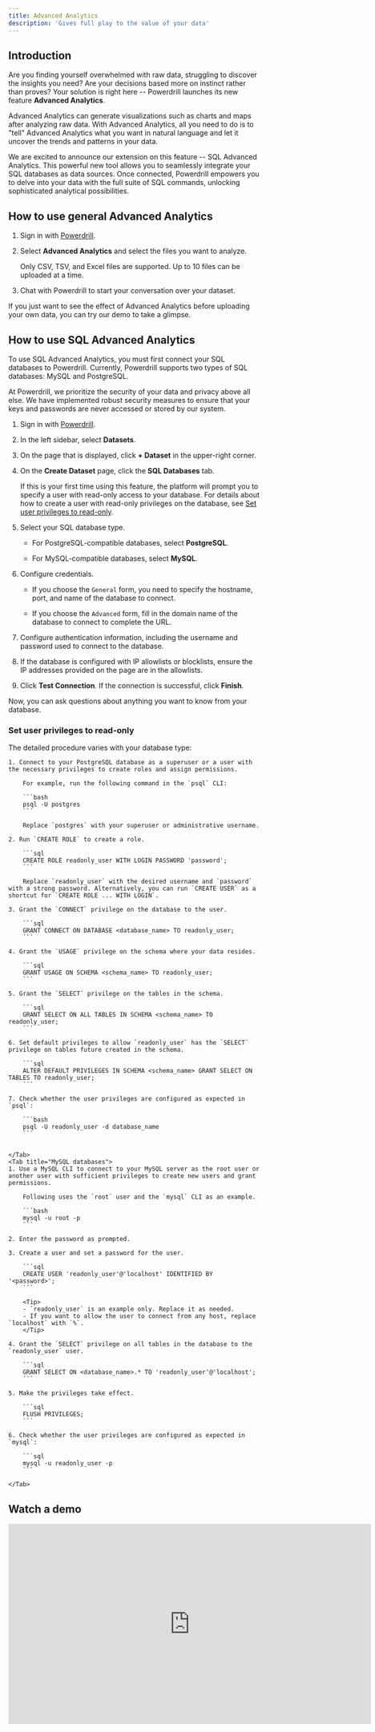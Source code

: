 ```yaml
---
title: Advanced Analytics
description: 'Gives full play to the value of your data'
---
```


## Introduction

Are you finding yourself overwhelmed with raw data, struggling to discover the insights you need? Are your decisions based more on instinct rather than proves? Your solution is right here -- Powerdrill launches its new feature **Advanced Analytics**.

Advanced Analytics can generate visualizations such as charts and maps after analyzing raw data. With Advanced Analytics, all you need to do is to "tell" Advanced Analytics what you want in natural language and let it uncover the trends and patterns in your data.

We are excited to announce our extension on this feature -- SQL Advanced Analytics. This powerful new tool allows you to seamlessly integrate your SQL databases as data sources. Once connected, Powerdrill empowers you to delve into your data with the full suite of SQL commands, unlocking sophisticated analytical possibilities.


## How to use general Advanced Analytics


1. Sign in with [Powerdrill](https://powerdrill.ai/auth/signin).

2. Select **Advanced Analytics** and select the files you want to analyze.

    Only CSV, TSV, and Excel files are supported. Up to 10 files can be uploaded at a time.

3. Chat with Powerdrill to start your conversation over your dataset.

If you just want to see the effect of Advanced Analytics before uploading your own data, you can try our demo to take a glimpse.


## How to use SQL Advanced Analytics

To use SQL Advanced Analytics, you must first connect your SQL databases to Powerdrill. Currently, Powerdrill supports two types of SQL databases: MySQL and PostgreSQL.

<Tip>At Powerdrill, we prioritize the security of your data and privacy above all else. We have implemented robust security measures to ensure that your keys and passwords are never accessed or stored by our system.</Tip>

1. Sign in with [Powerdrill](https://powerdrill.ai/auth/signin).

2. In the left sidebar, select **Datasets**. 

3. On the page that is displayed, click **+ Dataset** in the upper-right corner.

4. On the **Create Dataset** page, click the **SQL Databases** tab.

    If this is your first time using this feature, the platform will prompt you to specify a user with read-only access to your database. For details about how to create a user with read-only privileges on the database, see [Set user privileges to read-only](#set-user-privileges-to-read-only).

5. Select your SQL database type. 

    - For PostgreSQL-compatible databases, select **PostgreSQL**.
    
    - For MySQL-compatible databases, select **MySQL**.

6. Configure credentials.

    - If you choose the `General` form, you need to specify the hostname, port, and name of the database to connect.

    - If you choose the `Advanced` form, fill in the domain name of the database to connect to complete the URL.
    
7. Configure authentication information, including the username and password used to connect to the database.

8. If the database is configured with IP allowlists or blocklists, ensure the IP addresses provided on the page are in the allowlists.

9. Click **Test Connection**. If the connection is successful, click **Finish**.

Now, you can ask questions about anything you want to know from your database.


### Set user privileges to read-only

The detailed procedure varies with your database type:

<Tabs>
    <Tab title="PostgreSQL databases">

    1. Connect to your PostgreSQL database as a superuser or a user with the necessary privileges to create roles and assign permissions. 
    
        For example, run the following command in the `psql` CLI:

        ```bash
        psql -U postgres
        ```

        Replace `postgres` with your superuser or administrative username.

    2. Run `CREATE ROLE` to create a role.

        ```sql
        CREATE ROLE readonly_user WITH LOGIN PASSWORD 'password';
        ```

        Replace `readonly_user` with the desired username and `password` with a strong password. Alternatively, you can run `CREATE USER` as a shortcut for `CREATE ROLE ... WITH LOGIN`.

    3. Grant the `CONNECT` privilege on the database to the user.

        ```sql
        GRANT CONNECT ON DATABASE <database_name> TO readonly_user;
        ```

    4. Grant the `USAGE` privilege on the schema where your data resides.

        ```sql
        GRANT USAGE ON SCHEMA <schema_name> TO readonly_user;
        ```

    5. Grant the `SELECT` privilege on the tables in the schema.

        ```sql
        GRANT SELECT ON ALL TABLES IN SCHEMA <schema_name> TO readonly_user;
        ```

    6. Set default privileges to allow `readonly_user` has the `SELECT` privilege on tables future created in the schema.

        ```sql
        ALTER DEFAULT PRIVILEGES IN SCHEMA <schema_name> GRANT SELECT ON TABLES TO readonly_user;
        ```
        
    7. Check whether the user privileges are configured as expected in `psql`:

        ```bash
        psql -U readonly_user -d database_name
        ```


    </Tab>
    <Tab title="MySQL databases">
    1. Use a MySQL CLI to connect to your MySQL server as the root user or another user with sufficient privileges to create new users and grant permissions.

        Following uses the `root` user and the `mysql` CLI as an example.
        
        ```bash
        mysql -u root -p
        ```

    2. Enter the password as prompted.

    3. Create a user and set a password for the user. 

        ```sql
        CREATE USER 'readonly_user'@'localhost' IDENTIFIED BY '<password>';
        ```
            
        <Tip>
        - `readonly_user` is an example only. Replace it as needed. 
        - If you want to allow the user to connect from any host, replace `localhost` with `%`.
        </Tip>

    4. Grant the `SELECT` privilege on all tables in the database to the `readonly_user` user.

        ```sql
        GRANT SELECT ON <database_name>.* TO 'readonly_user'@'localhost';
        ```

    5. Make the privileges take effect.

        ```sql
        FLUSH PRIVILEGES;
        ```
        
    6. Check whether the user privileges are configured as expected in `mysql`:

        ```sql
        mysql -u readonly_user -p
        ```

    </Tab>
</Tabs>





## Watch a demo


<iframe width="724" height="400" src="https://www.youtube.com/embed/D_f02StlTZ4" title="Seeking AI-driven advanced analytics - https://powerdrill.ai" frameborder="0" allow="accelerometer; autoplay; clipboard-write; encrypted-media; gyroscope; picture-in-picture; web-share" allowfullscreen></iframe>



